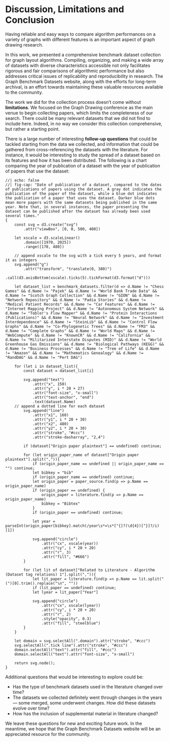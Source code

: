 # Discussion, Limitations and Conclusion {#sec-discussion}

Having reliable and easy ways to compare algorithm performances on a variety of graphs with different features is an important aspect of graph drawing research. 

In this work, we presented a comprehensive benchmark dataset collection for graph layout algorithms.
Compiling, organizing, and making a wide array of datasets with diverse characteristics accessible not only facilitates rigorous and fair comparisons of algorithmic performance but also addresses critical issues of replicability and reproducibility in research.
The Graph Benchmark Datasets website, along with the efforts for long-term archival, is an effort towards maintaining these valuable resources available to the community. 

The work we did for the collection process doesn't come without **limitations**.
We focused on the Graph Drawing conference as the main venue to begin collecting papers, which limits the completeness of our search.
There could be many relevant datasets that we did not find to include here.
Indeed, in no way we consider this collection comprehensive, but rather a starting point. 

There is a large number of interesting **follow-up questions** that could be tackled starting from the data we collected, and information that could be gathered from cross-referencing the datasets with the literature. For instance, it would be interesting to study the spread of a dataset based on its features and how it has been distributed. The following is a chart comparing the year of publication of a dataset with the year of publication of papers that use the dataset:

```ojs
//| echo: false
//| fig-cap: "Date of publication of a dataset, compared to the dates of publications of papers using the dataset. A gray dot indicates the publication of the paper of the dataset, while a blue dot indicates the publication of a paper that uses the dataset. Darker blue dots mean more papers with the same datasets being published in the same year. Note that, in several instances, the paper presenting the dataset can be published after the dataset has already been used several times."
{
    const svg = d3.create("svg")
        .attr("viewBox", [0, 0, 500, 400])

    let xscale = d3.scaleLinear()
        .domain([1970, 2025])
        .range([170, 480])

    // append xscale to the svg with a tick every 5 years, and format it as integers
    svg.append("g")
        .attr("transform", "translate(0, 380)")
        .call(d3.axisBottom(xscale).ticks(5).tickFormat(d3.format("d")))

    let dataset_list = benchmark_datasets.filter(d => d.Name != "Chess Games" && d.Name != "Pajek" && d.Name != "World Bank Trade Data" && d.Name != "Scotch Graph Collection" && d.Name != "GION" && d.Name != "Network Repository" && d.Name != "Padia Stories" && d.Name != "Medical Patient Records" && d.Name != "Car Features" && d.Name != "Internet Mapping Project" && d.Name != "Autonomous System Network" && d.Name != "Tobler's Flow Mapper" && d.Name != "Protein Interactions (Publications)" && d.Name != "Neural Network" && d.Name != "Investment Interdependence" && d.Name != "SteinLib" && d.Name != "Control Flow Graphs" && d.Name != "Co-Phylogenetic Trees" && d.Name != "FM3" && d.Name != "Complete Graphs" && d.Name != "World Maps" && d.Name != "WebCompute" && d.Name != "KnownCR" && d.Name != "California" && d.Name != "Militarized Interstate Disputes (MID)" && d.Name != "World Greenhouse Gas Emissions" && d.Name != "Biological Pathways (KEGG)" && d.Name != "Business Processes" && d.Name != "Tree of Life" && d.Name != "Amazon" && d.Name != "Mathematics Genealogy" && d.Name != "RandDAG" && d.Name != "Pert DAG")

    for (let i in dataset_list){
        const dataset = dataset_list[i]
        
        svg.append("text")
            .attr("x", 150)
            .attr("y", i * 20 + 27)
            .attr("font-size", "x-small")
            .attr("text-anchor", "end")
            .text(dataset.Name)
    // append a dotted line for each dataset
        svg.append("line")
            .attr("x1", 160)
            .attr("y1", i * 20 + 30)
            .attr("x2", 480)
            .attr("y2", i * 20 + 30)
            .attr("stroke", "#ccc")
            .attr("stroke-dasharray", "2,4")

        if (dataset["Origin paper plaintext"] == undefined) continue;

        for (let origin_paper_name of dataset["Origin paper plaintext"].split(",")){
            if (origin_paper_name == undefined || origin_paper_name == "") continue;
            let bibkey = "bib"
            if (origin_paper_name == undefined) continue;
            let origin_paper = paper_source.find(p => p.Name == origin_paper_name)
            if (origin_paper == undefined) {
                origin_paper = literature.find(p => p.Name == origin_paper_name)
                bibkey = "Bibtex"
            }
            if (origin_paper == undefined) continue;
            
            let year = parseInt(origin_paper[bibkey].match(/year\s*=\s*["{]?(\d{4})["}]?/i)[1])

            svg.append("circle")
                .attr("cx", xscale(year))
                .attr("cy", i * 20 + 20)
                .attr("r", 3)
                .attr("fill", "#666")
        }

        for (let lit of dataset["Related to Literature - Algorithm (Dataset tag relations) 1"].split(",")){
            let lit_paper = literature.find(p => p.Name == lit.split("(")[0].trim().replace("\n", ""))
            if (lit_paper == undefined) continue;
            let lyear = lit_paper["Year"]

            svg.append("circle")
                .attr("cx", xscale(lyear))  
                .attr("cy", i * 20 + 20)
                .attr("r", 2)
                .style("opacity", 0.3)
                .attr("fill", "steelblue")
        }
    }

    let domain = svg.selectAll(".domain").attr("stroke", "#ccc")
    svg.selectAll(".tick line").attr("stroke", "#ccc")
    domain.selectAll("text").attr("fill", "#ccc")
    domain.selectAll("text").attr("font-size", "x-small")

    return svg.node();
}
```

Additional questions that would be interesting to explore could be:

- Has the type of benchmark datasets used in the literature changed over time?
- The datasets we collected definitely went through changes in the years --- some merged, some underwent changes. How did these datasets evolve over time?
- How has the inclusion of supplemental material in literature changed?

We leave these questions for new and exciting future work. In the meantime, we hope that the Graph Benchmark Datasets website will be an appreciated resource for the community.

